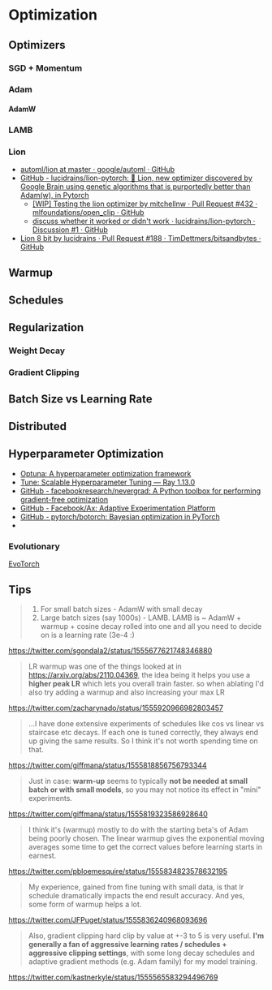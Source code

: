 # Optimization

## Optimizers

### SGD + Momentum

### Adam

#### AdamW


### LAMB


### Lion

- [automl/lion at master · google/automl · GitHub](https://github.com/google/automl/tree/master/lion)
- [GitHub - lucidrains/lion-pytorch: 🦁 Lion, new optimizer discovered by Google Brain using genetic algorithms that is purportedly better than Adam(w), in Pytorch](https://github.com/lucidrains/lion-pytorch)
	- [[WIP] Testing the lion optimizer by mitchellnw · Pull Request #432 · mlfoundations/open_clip · GitHub](https://github.com/mlfoundations/open_clip/pull/432)
	- [discuss whether it worked or didn't work · lucidrains/lion-pytorch · Discussion #1 · GitHub](https://github.com/lucidrains/lion-pytorch/discussions/1)
- [Lion 8 bit by lucidrains · Pull Request #188 · TimDettmers/bitsandbytes · GitHub](https://github.com/TimDettmers/bitsandbytes/pull/188)

## Warmup


## Schedules

## Regularization

### Weight Decay

### Gradient Clipping


## Batch Size vs Learning Rate


## Distributed


## Hyperparameter Optimization

- [Optuna: A hyperparameter optimization framework](https://github.com/optuna/optuna)
- [Tune: Scalable Hyperparameter Tuning — Ray 1.13.0](https://docs.ray.io/en/latest/tune/index.html)
- [GitHub - facebookresearch/nevergrad: A Python toolbox for performing gradient-free optimization](https://github.com/facebookresearch/nevergrad)
- [GitHub - Facebook/Ax: Adaptive Experimentation Platform](https://github.com/facebook/Ax)
- [GitHub - pytorch/botorch: Bayesian optimization in PyTorch](https://github.com/pytorch/botorch)
- 

### Evolutionary

[EvoTorch](https://github.com/nnaisense/evotorch)

## Tips


> 1. For small batch sizes - AdamW with small decay
> 2. Large batch sizes (say 1000s) - LAMB. LAMB is ~ AdamW + warmup + cosine decay rolled into one and all you need to decide on is a learning rate (3e-4 :)

https://twitter.com/sgondala2/status/1555677621748346880


> LR warmup was one of the things looked at in https://arxiv.org/abs/2110.04369, the idea being it helps you use a **higher peak LR** which lets you overall train faster. so when ablating I'd also try adding a warmup and also increasing your max LR

https://twitter.com/zacharynado/status/1555920966982803457

> ...I have done extensive experiments of schedules like cos vs linear vs staircase etc decays. If each one is tuned correctly, they always end up giving the same results. So I think it's not worth spending time on that.

https://twitter.com/giffmana/status/1555818856756793344

> Just in case: **warm-up** seems to typically **not be needed at small batch or with small models**, so you may not notice its effect in "mini" experiments.

https://twitter.com/giffmana/status/1555819323586928640


> I think it's (warmup) mostly to do with the starting beta's of Adam being poorly chosen. The linear warmup gives the exponential moving averages some time to get the correct values before learning starts in earnest.

https://twitter.com/pbloemesquire/status/1555834823578632195

> My experience, gained from fine tuning with small data, is that lr schedule dramatically impacts the end result accuracy.  And yes, some form of warmup helps a lot.

https://twitter.com/JFPuget/status/1555836240968093696


> Also, gradient clipping hard clip by value at +-3 to 5 is very useful. **I'm generally a fan of aggressive learning rates / schedules + aggressive clipping settings**, with some long decay schedules and adaptive gradient methods (e.g. Adam family) for my model training.

https://twitter.com/kastnerkyle/status/1555565583294496769